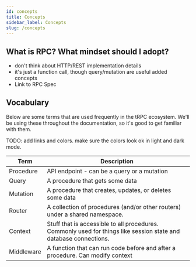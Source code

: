 ```yaml
---
id: concepts
title: Concepts
sidebar_label: Concepts
slug: /concepts
---
```


## What is RPC? What mindset should I adopt?

- don't think about HTTP/REST implementation details
- it's just a function call, though query/mutation are useful added concepts
- Link to RPC Spec

## Vocabulary

Below are some terms that are used frequently in the tRPC ecosystem. We'll be using these throughout the documentation, so it's good to get familiar with them.

TODO: add links and colors. make sure the colors look ok in light and dark mode.

<table width="100%">
  <thead>
    <tr>
      <th>Term</th>
      <th>Description</th>
    </tr>
  </thead>
  <tbody>
    <tr>
      <td>Procedure</td>
      <td>API endpoint - can be a query or a mutation</td>
    </tr>
    <tr>
      <td>Query</td>
      <td>A procedure that gets some data</td>
    </tr>
    <tr>
      <td>Mutation</td>
      <td>A procedure that creates, updates, or deletes some data</td>
    </tr>
    <tr>
      <td>Router</td>
      <td>
        A collection of procedures (and/or other routers) under a shared
        namespace.
      </td>
    </tr>
    <tr>
      <td>Context</td>
      <td>
        Stuff that is accessible to all procedures. Commonly used for things
        like session state and database connections.
      </td>
    </tr>
    <tr>
      <td>Middleware</td>
      <td>
        A function that can run code before and after a procedure. Can modify
        context
      </td>
    </tr>
  </tbody>
</table>
